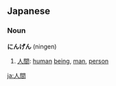 == Japanese ==                                          
===Noun===
'''にんげん''' (ningen)

# [[人間]]: [[human]] [[being]], [[man]], [[person]]
{{furistub}}

[[ja:人間]]
